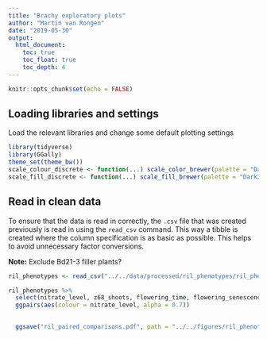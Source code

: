 ```yaml
---
title: "Brachy exploratory plots"
author: "Martin van Rongen"
date: "2019-05-30"
output:
  html_document:
    toc: true
    toc_float: true
    toc_depth: 4
---
```


```r
knitr::opts_chunk$set(echo = FALSE)
```

## Loading libraries and settings

Load the relevant libraries and change some default plotting settings

```r
library(tidyverse)
library(GGally)
theme_set(theme_bw())
scale_colour_discrete <- function(...) scale_color_brewer(palette = "Dark2")
scale_fill_discrete <- function(...) scale_fill_brewer(palette = "Dark2")
```

## Read in clean data

To ensure that the data is read in correctly, the `.csv` file that was created previously is read in using the `read_csv` command. This way a tibble is created where the column specification is as basic as possible. This helps to avoid unnecessary factor conversions.

**Note:** Exclude Bd21-3 filler plants?

```r
ril_phenotypes <- read_csv("../../data/processed/ril_phenotypes/ril_phenotypic_data.csv")
```

```r
ril_phenotypes %>%
  select(nitrate_level, z68_shoots, flowering_time, flowering_senescence_interval, z68_greenness, senescence_height, seed_weight_g) %>% 
  ggpairs(aes(colour = nitrate_level, alpha = 0.7))
  

  ggsave("ril_paired_comparisons.pdf", path = "../../figures/ril_phenotypes/", width = 20, height = 20)
```

